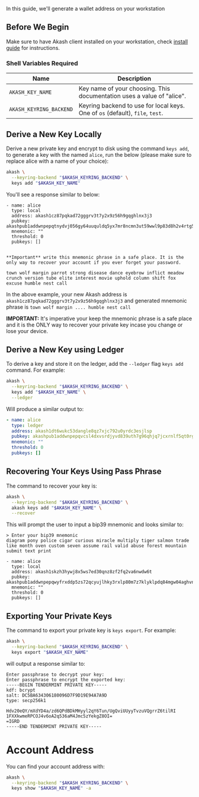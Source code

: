 In this guide, we'll generate a wallet address on your workstation 

## Before We Begin

Make sure to have Akash client installed on your workstation, check [install guide](/guides/install.md) for instructions.

### Shell Variables Required

|Name|Description|
|---|---|
|`AKASH_KEY_NAME`|Key name of your choosing.  This documentation uses a value of "alice".|
|`AKASH_KEYRING_BACKEND`|Keyring backend to use for local keys.  One of `os` (default), `file`, `test`.|

## Derive a New Key Locally

Derive a new private key and encrypt to disk using the command `keys add`, to generate a key with the named `alice`, run the below (please make sure to replace alice with a name of your choice):

```sh
akash \
  --keyring-backend "$AKASH_KEYRING_BACKEND" \
  keys add "$AKASH_KEY_NAME"
```

You'll see a response similar to below:

```
- name: alice
  type: local
  address: akash1cz87pqkad72gggrv3t7y2x9z56h9gqghlnx3j3
  pubkey: akashpub1addwnpepqtnydvj056gy64uuquldq5yx7mr8ncmn3ut59wwl9p83d8h2v4rtg5xa3vn
  mnemonic: ""
  threshold: 0
  pubkeys: []


**Important** write this mnemonic phrase in a safe place. It is the only way to recover your account if you ever forget your password.

town wolf margin parrot strong disease dance eyebrow inflict meadow crunch version tube elite interest movie uphold column shift fox excuse humble nest call
```

In the above example, your new Akash address is `akash1cz87pqkad72gggrv3t7y2x9z56h9gqghlnx3j3` and generated mnemonic phrase is `town wolf margin .... humble nest call`

**IMPORTANT:** It's imperative your keep the mnemonic phrase is a safe place and it is the ONLY way to recover your private key incase you change or lose your device.

## Derive a New Key using Ledger

To derive a key and store it on the ledger, add the `--ledger` flag `keys add` command. For example:

```sh
akash \
  --keyring-backend "$AKASH_KEYRING_BACKEND" \
  keys add "$AKASH_KEY_NAME" \
  --ledger
```

Will produce a similar output to:

```yaml
- name: alice
  type: ledger
  address: akash1dt6wukc53dangle8qz7xjc792u0yrdc3esjlsp
  pubkey: akashpub1addwnpepqvcsl4dxvsrdjyvd839uth7g96qhjq7jcxrnlf5qt0rgchutwcp8wgp4yk9
  mnemonic: ""
  threshold: 0
  pubkeys: []
```

## Recovering Your Keys Using Pass Phrase

The command to recover your key is:

```sh
akash \
  --keyring-backend "$AKASH_KEYRING_BACKEND" \
  akash keys add "$AKASH_KEY_NAME" \
  --recover
```

This will prompt the user to input a bip39 mnemonic and looks similar to:

```
> Enter your bip39 mnemonic
diagram pony police cigar curious miracle multiply tiger salmon trade like month oven custom seven assume rail valid abuse forest mountain submit text print

- name: alice
  type: local
  address: akash1skzh3hywj8x5ws7ed30qnz8zf2fq2va6nwdw6t
  pubkey: akashpub1addwnpepqwyfrxddp5zs72qcyujlhky3rxlp80m7z7klyklpdq84mgw04aghvnr5rtz
  mnemonic: ""
  threshold: 0
  pubkeys: []
```

## Exporting Your Private Keys

The command to export your private key is `keys export`. For example:

```sh
akash \
  --keyring-backend "$AKASH_KEYRING_BACKEND" \
  keys export "$AKASH_KEY_NAME"
```

will output a response similar to:

```
Enter passphrase to decrypt your key:
Enter passphrase to encrypt the exported key:
-----BEGIN TENDERMINT PRIVATE KEY-----
kdf: bcrypt
salt: DC5BA634306180096D7F9D19E94A7A9D
type: secp256k1

Hdv20eQY/mXdYD4a/zd6QPdBDkMHyyl2qY6Tun/UgQviUUyyTvzuVQgrrZ6tilRI
1FXXkwmeRPCOJ4v6oA2q536aM4Jmc5zYekgZ8OI=
=IGRD
-----END TENDERMINT PRIVATE KEY-----
```

# Account Address

You can find your account address with:

```sh
akash \
  --keyring-backend "$AKASH_KEYRING_BACKEND" \
  keys show "$AKASH_KEY_NAME" -a
```
